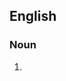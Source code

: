 ==English==

===Noun===
{{head|en|noun plural form}}

# {{plural of|polyaminopolycarboxylate|lang=en}}